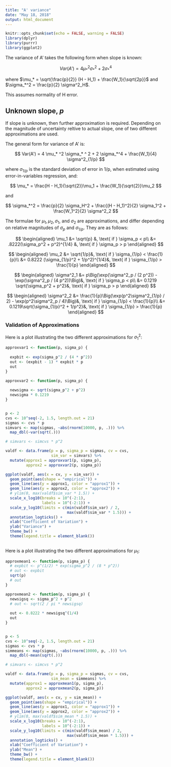 ---
title: "A' variance"
date: "May 18, 2018"
output: html_document
---

```{r setup, include=FALSE}
knitr::opts_chunk$set(echo = FALSE, warning = FALSE)
library(dplyr)
library(purrr)
library(ggplot2)
```


The variance of A' takes the following form when slope is known:

$$
Var(A') = 4 \mu_* ^2 \sigma_* ^ 2 + 2 \sigma_*^4
$$

where $\mu_* = \sqrt{\frac{p}{2}} (H - H_1) + \frac{W_1}{\sqrt{2p}}$ and $\sigma_*^2 = \frac{p}{2} \sigma^2_H$.

This assumes normality of H error.


## Unknown slope, $p$

If slope is unknown, then further approximation is required. Depending on the magnitude of uncertainty reltive to actual slope, one of two different approximations are used. 

The general form for variance of A' is:

$$
Var(A') = 4 \mu_* ^2 \sigma_* ^ 2 + 2 \sigma_*^4 + \frac{W_1}{4} \sigma^2_{1/p}
$$

where $\sigma_{1/p}$ is the standard deviation of error in 1/p, when estimated using error-in-variables regression, and:

$$
\mu_* = \frac{H - H_1}{\sqrt{2}}\mu_1 + \frac{W_1}{\sqrt{2}}\mu_2
$$

and 

$$
\sigma_*^2 = \frac{p}{2} \sigma_H^2 + \frac{(H - H_1)^2}{2} \sigma_1^2 + \frac{W_1^2}{2} \sigma^2_2
$$

The formulae for $\mu_1, \mu_2, \sigma_1$, and $\sigma_2$ are approximations, and differ depending on relative magnitudes of $\sigma_p$ and $\sigma_{1/p}$. They are as follows:

$$
\begin{aligned}
\mu_1 &= \sqrt{p} &, \text{ if } \sigma_p < p\\
&= .8222(\sigma_p^2 + p^2)^{1/4} &, \text{ if } \sigma_p > p
\end{aligned}
$$

$$
\begin{aligned}
\mu_2 &= \sqrt{1/p}&, \text{ if } \sigma_{1/p} < \frac{1}{p}\\
&= 0.8222 (\sigma_{1/p}^2 + 1/p^2)^{1/4}&, \text{ if } \sigma_{1/p} > \frac{1}{p}
\end{aligned}
$$

$$
\begin{aligned}
\sigma^2_1 &= p\Big(\exp(\sigma^2_p / (2 p^2)) - \exp(\sigma^2_p / (4 p^2))\Big)&, \text{ if } \sigma_p < p\\
&= 0.1219 \sqrt{\sigma_p^2 + p^2}&, \text{ if } \sigma_p > p
\end{aligned}
$$


$$
\begin{aligned}
\sigma^2_2 &= \frac{1}{p}\Big(\exp(p^2\sigma^2_{1/p} / 2) - \exp(p^2\sigma^2_p / 4)\Big)&, \text{ if } \sigma_{1/p} < \frac{1}{p}\\
&= 0.1219\sqrt{\sigma_{1/p}^2 + 1/p^2}&, \text{ if } \sigma_{1/p} > \frac{1}{p}
\end{aligned}
$$

### Validation of Approximations

Here is a plot illustrating the two different approximations for $\sigma_1^2$:


```{r}
approxvar1 <- function(p, sigma_p) {
  
  expbit <- exp(sigma_p^2 / (4 * p^2))
  out <- (expbit - 1) * expbit * p
  out
}

approxvar2 <- function(p, sigma_p) {
  
  newsigma <- sqrt(sigma_p^2 + p^2)
  newsigma * 0.1219
}


p <- 2
cvs <- 10^seq(-2, 1.5, length.out = 21)
sigmas <- cvs * p
simvars <- map(sigmas, ~abs(rnorm(10000, p, .))) %>% 
  map_dbl(~var(sqrt(.)))

# simvars <- simcvs * p^2

valdf <- data.frame(p = p, sigma_p = sigmas, cv = cvs, 
                    sim_var = simvars) %>% 
  mutate(approx1 = approxvar1(p, sigma_p),
         approx2 = approxvar2(p, sigma_p))

ggplot(valdf, aes(x = cv, y = sim_var)) +
  geom_point(aes(shape = "empirical")) +
  geom_line(aes(y = approx1, color = "approx1")) +
  geom_line(aes(y = approx2, color = "approx2")) +
  # ylim(0, max(valdf$sim_var * 1.5)) +
  scale_x_log10(breaks = 10^(-2:1),
                labels = 10^(-2:1)) +
  scale_y_log10(limits = c(min(valdf$sim_var) / 2,
                           max(valdf$sim_var * 1.5))) +
  annotation_logticks() +
  xlab("Coefficient of Variation") +
  ylab("Variance") +
  theme_bw() +
  theme(legend.title = element_blank())
  
```

Here is a plot illustrating the two different approximations for $\mu_1$:

```{r}
approxmean1 <- function(p, sigma_p) {
  # expbit <- p^(1/2) * exp(sigma_p^2 / (8 * p^2))
  # out <- expbit
  sqrt(p)
  # out
}

approxmean2 <- function(p, sigma_p) {
  newsigsq <- sigma_p^2 + p^2
  # out <- sqrt(2 / pi * newsigsq)
  
  out <- 0.8222 * newsigsq^(1/4)
  out
}


p <- 5
cvs <- 10^seq(-2, 1.5, length.out = 21)
sigmas <- cvs * p
simmeans <- map(sigmas, ~abs(rnorm(10000, p, .))) %>% 
  map_dbl(~mean(sqrt(.)))

# simvars <- simcvs * p^2

valdf <- data.frame(p = p, sigma_p = sigmas, cv = cvs, 
                    sim_mean = simmeans) %>% 
  mutate(approx1 = approxmean1(p, sigma_p),
         approx2 = approxmean2(p, sigma_p))

ggplot(valdf, aes(x = cv, y = sim_mean)) +
  geom_point(aes(shape = "empirical")) +
  geom_line(aes(y = approx1, color = "approx1")) +
  geom_line(aes(y = approx2, color = "approx2")) +
  # ylim(0, max(valdf$sim_mean * 1.5)) +
  scale_x_log10(breaks = 10^(-2:1),
                labels = 10^(-2:1)) +
  scale_y_log10(limits = c(min(valdf$sim_mean) / 2,
                           max(valdf$sim_mean * 1.5))) +
  annotation_logticks() +
  xlab("Coefficient of Variation") +
  ylab("Mean") +
  theme_bw() +
  theme(legend.title = element_blank())
  
```

